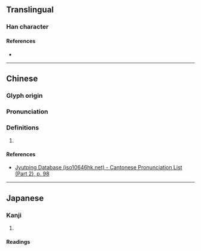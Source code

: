 {{character info/new}}
==Translingual==

===Han character===
{{Han char|rn=46|rad=山|as=04|sn=7|four=27720|canj=UPHH|ids=⿰山勿}}

====References====
* {{Han ref|kx=0308.120|dkj=07922|dj=0607.310|hdz=10764.100|uh=5C89|ud=23689|bh=CAC4|bd=51908}}

----

==Chinese==
{{zh-forms}}

===Glyph origin===
{{Han etym}}

===Pronunciation===
{{zh-pron
|m=wù
|c=mat6
|mc=y
|oc=y
|cat=
}}

===Definitions===
{{zh-hanzi}}

# {{rfdef|zh}}

====References====
* [http://www.iso10646hk.net/jp/document/download.jsp Jyutping Database (iso10646hk.net) - Cantonese Pronunciation List (Part 2), p. 98]

----

==Japanese==

===Kanji===
{{ja-kanji|grade=|rs=山04}}

# {{defn|lang=ja|sort=山04}}

====Readings====
{{ja-readings
|goon=もち
|kanon=ぶつ
}}
